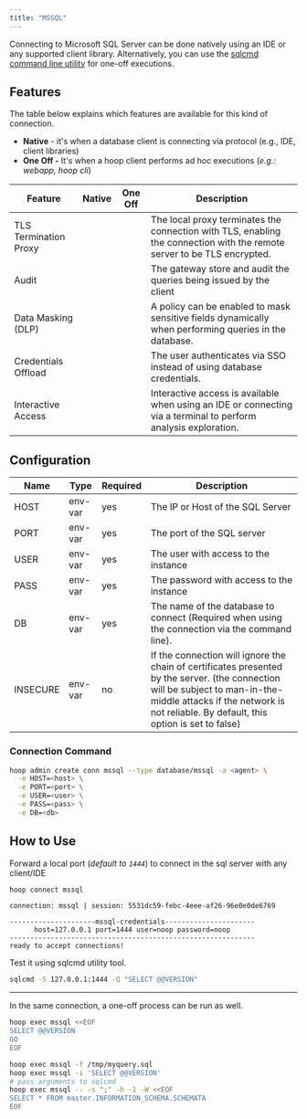 ```yaml
---
title: "MSSQL"
---
```


Connecting to Microsoft SQL Server can be done natively using an IDE or any supported client library. Alternatively, you can use the [sqlcmd command line utility](https://learn.microsoft.com/en-us/sql/tools/sqlcmd/sqlcmd-utility) for one-off executions.


<Prerequisites />

## Features

The table below explains which features are available for this kind of connection.

- **Native** - it's when a database client is connecting via protocol (e.g., IDE, client libraries)
- **One Off -** It's when a hoop client performs ad hoc executions (*e.g.: webapp, hoop cli*)

| Feature | Native | One Off | Description |
| --- | --- | --- | --- |
| TLS Termination Proxy | <Icon icon="check" /> | <Icon icon="check" /> | The local proxy terminates the connection with TLS, enabling the connection with the remote server to be TLS encrypted. |
| Audit | <Icon icon="check" /> | <Icon icon="check" /> | The gateway store and audit the queries being issued by the client |
| Data Masking (DLP) | <Icon icon="xmark" /> | <Icon icon="check" /> | A policy can be enabled to mask sensitive fields dynamically when performing queries in the database. |
| Credentials Offload | <Icon icon="check" /> | <Icon icon="check" /> | The user authenticates via SSO instead of using database credentials. |
| Interactive Access | <Icon icon="check" /> | <Icon icon="check" /> | Interactive access is available when using an IDE or connecting via a terminal to perform analysis exploration. |

## Configuration

| Name | Type | Required | Description |
| --- | --- | --- | --- |
| HOST | env-var | yes | The IP or Host of the SQL Server |
| PORT | env-var | yes | The port of the SQL server |
| USER | env-var | yes | The user with access to the instance |
| PASS | env-var | yes | The password with access to the instance |
| DB | env-var | yes | The name of the database to connect (Required when using the connection via the command line). |
| INSECURE | env-var | no | If the connection will ignore the chain of certificates presented by the server. (the connection will be subject to man-in-the-middle attacks if the network is not reliable. By default, this option is set to false) |

### Connection Command

```bash
hoop admin create conn mssql --type database/mssql -a <agent> \
  -e HOST=<host> \
  -e PORT=<port> \
  -e USER=<user> \
  -e PASS=<pass> \
  -e DB=<db>
```

## How to Use

Forward a local port (*default to `1444`*) to connect in the sql server with any client/IDE

```bash
hoop connect mssql
```

```
connection: mssql | session: 5531dc59-febc-4eee-af26-96e0e0de6769

---------------------mssql-credentials----------------------
      host=127.0.0.1 port=1444 user=noop password=noop
------------------------------------------------------------
ready to accept connections!
```

Test it using sqlcmd utility tool.

```bash
sqlcmd -S 127.0.0.1:1444 -Q "SELECT @@VERSION"
```

---

In the same connection, a one-off process can be run as well.

```bash
hoop exec mssql <<EOF
SELECT @@VERSION
GO
EOF
```

```bash
hoop exec mssql -f /tmp/myquery.sql
hoop exec mssql -i 'SELECT @@VERSION'
# pass arguments to sqlcmd
hoop exec mssql -- -s ";" -h -1 -W <<EOF
SELECT * FROM master.INFORMATION_SCHEMA.SCHEMATA
EOF
```
